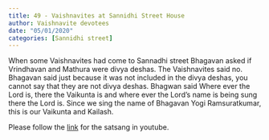 ```yaml
---
title: 49 - Vaishnavites at Sannidhi Street House
author: Vaishnavite devotees
date: "05/01/2020"
categories: [Sannidhi street]
---
```

When some Vaishnavites had come to Sannadhi street Bhagavan asked if Vrindhavan and Mathura were divya deshas. The Vaishnavites said no. Bhagavan said just because it was not included in the divya deshas, you cannot say that they are not divya deshas. Bhagwan said Where ever the Lord is, there the Vaikunta is and where ever the Lord's name is being sung there the Lord is. Since we sing the name of Bhagavan Yogi Ramsuratkumar, this is our Vaikunta and Kailash. 
 
Please follow the [link](https://youtu.be/zSJGuq6QBhs?si=8clLqVKbB3BzmJg9) for the satsang in youtube.
